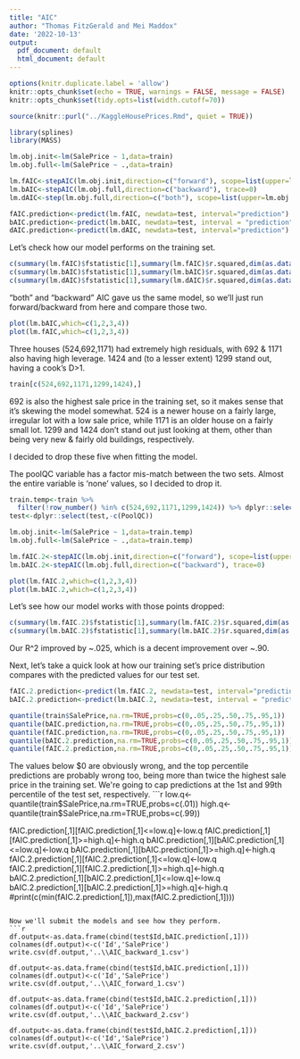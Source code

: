 ```yaml
---
title: "AIC"
author: "Thomas FitzGerald and Mei Maddox"
date: '2022-10-13'
output:
  pdf_document: default
  html_document: default
---
```


```r
options(knitr.duplicate.label = 'allow')
knitr::opts_chunk$set(echo = TRUE, warnings = FALSE, message = FALSE)
knitr::opts_chunk$set(tidy.opts=list(width.cutoff=70))
```

```r
source(knitr::purl("../KaggleHousePrices.Rmd", quiet = TRUE))
```

```r
library(splines)
library(MASS)
```

```r
lm.obj.init<-lm(SalePrice ~ 1,data=train)
lm.obj.full<-lm(SalePrice ~ .,data=train)

lm.fAIC<-stepAIC(lm.obj.init,direction=c("forward"), scope=list(upper=lm.obj.full,lower=lm.obj.init), trace=0)
lm.bAIC<-stepAIC(lm.obj.full,direction=c("backward"), trace=0)
lm.dAIC<-step(lm.obj.full,direction=c("both"), scope=list(upper=lm.obj.full,lower=lm.obj.init), trace=0)

fAIC.prediction<-predict(lm.fAIC, newdata=test, interval="prediction")
bAIC.prediction<-predict(lm.bAIC, newdata=test, interval = "prediction")
dAIC.prediction<-predict(lm.dAIC, newdata=test, interval="prediction")
```
Let's check how our model performs on the training set.
```r
c(summary(lm.fAIC)$fstatistic[1],summary(lm.fAIC)$r.squared,dim(as.data.frame(lm.fAIC$coefficients))[1])
c(summary(lm.bAIC)$fstatistic[1],summary(lm.bAIC)$r.squared,dim(as.data.frame(lm.bAIC$coefficients))[1])
c(summary(lm.dAIC)$fstatistic[1],summary(lm.dAIC)$r.squared,dim(as.data.frame(lm.dAIC$coefficients))[1])
```
"both" and "backward" AIC gave us the same model, so we'll just run forward/backward from here and compare those two.

```r
plot(lm.bAIC,which=c(1,2,3,4))
plot(lm.fAIC,which=c(1,2,3,4))
```
Three houses (524,692,1171) had extremely high residuals, with 692 & 1171 also having high leverage.  1424 and (to a lesser extent) 1299 stand out, having a cook's D>1.
```r
train[c(524,692,1171,1299,1424),]
```
692 is also the highest sale price in the training set, so it makes sense that it's skewing the model somewhat.  524 is a newer house on a fairly large, irregular lot with a low sale price, while 1171 is an older house on a fairly small lot.  1299 and 1424 don't stand out just looking at them, other than being very new & fairly old buildings, respectively.

I decided to drop these five when fitting the model.

The poolQC variable has a factor mis-match between the two sets.  Almost the entire variable is 'none' values, so I decided to drop it.
```r
train.temp<-train %>%
  filter(!row_number() %in% c(524,692,1171,1299,1424)) %>% dplyr::select(-c(PoolQC))
test<-dplyr::select(test,-c(PoolQC))

lm.obj.init<-lm(SalePrice ~ 1,data=train.temp)
lm.obj.full<-lm(SalePrice ~ .,data=train.temp)

lm.fAIC.2<-stepAIC(lm.obj.init,direction=c("forward"), scope=list(upper=lm.obj.full,lower=lm.obj.init), trace=0)
lm.bAIC.2<-stepAIC(lm.obj.full,direction=c("backward"), trace=0)
```

```r
plot(lm.fAIC.2,which=c(1,2,3,4))
plot(lm.bAIC.2,which=c(1,2,3,4))
```
Let's see how our model works with those points dropped:
```r
c(summary(lm.fAIC.2)$fstatistic[1],summary(lm.fAIC.2)$r.squared,dim(as.data.frame(lm.fAIC.2$coefficients))[1])
c(summary(lm.bAIC.2)$fstatistic[1],summary(lm.bAIC.2)$r.squared,dim(as.data.frame(lm.bAIC.2$coefficients))[1])
```
Our R^2 improved by ~.025, which is a decent improvement over ~.90.

Next, let's take a quick look at how our training set's price distribution compares with the predicted values for our test set.
```r
fAIC.2.prediction<-predict(lm.fAIC.2, newdata=test, interval="prediction")
bAIC.2.prediction<-predict(lm.bAIC.2, newdata=test, interval = "prediction")

quantile(train$SalePrice,na.rm=TRUE,probs=c(0,.05,.25,.50,.75,.95,1))
quantile(bAIC.prediction,na.rm=TRUE,probs=c(0,.05,.25,.50,.75,.95,1))
quantile(fAIC.prediction,na.rm=TRUE,probs=c(0,.05,.25,.50,.75,.95,1))
quantile(bAIC.2.prediction,na.rm=TRUE,probs=c(0,.05,.25,.50,.75,.95,1))
quantile(fAIC.2.prediction,na.rm=TRUE,probs=c(0,.05,.25,.50,.75,.95,1))
```
The values below $0 are obviously wrong, and the top percentile predictions are probably wrong too, being more than twice the highest sale price in the training set.  We're going to cap predictions at the 1st and 99th percentile of the test set, respectively.
```r
low.q<-quantile(train$SalePrice,na.rm=TRUE,probs=c(.01))
high.q<-quantile(train$SalePrice,na.rm=TRUE,probs=c(.99))

fAIC.prediction[,1][fAIC.prediction[,1]<=low.q]<-low.q
fAIC.prediction[,1][fAIC.prediction[,1]>=high.q]<-high.q
bAIC.prediction[,1][bAIC.prediction[,1]<=low.q]<-low.q
bAIC.prediction[,1][bAIC.prediction[,1]>=high.q]<-high.q
fAIC.2.prediction[,1][fAIC.2.prediction[,1]<=low.q]<-low.q
fAIC.2.prediction[,1][fAIC.2.prediction[,1]>=high.q]<-high.q
bAIC.2.prediction[,1][bAIC.2.prediction[,1]<=low.q]<-low.q
bAIC.2.prediction[,1][bAIC.2.prediction[,1]>=high.q]<-high.q
#print(c(min(fAIC.2.prediction[,1]),max(fAIC.2.prediction[,1])))
```

Now we'll submit the models and see how they perform.
```r

df.output<-as.data.frame(cbind(test$Id,bAIC.prediction[,1]))
colnames(df.output)<-c('Id','SalePrice')
write.csv(df.output,'..\\AIC_backward_1.csv')

df.output<-as.data.frame(cbind(test$Id,bAIC.prediction[,1]))
colnames(df.output)<-c('Id','SalePrice')
write.csv(df.output,'..\\AIC_forward_1.csv')

df.output<-as.data.frame(cbind(test$Id,bAIC.2.prediction[,1]))
colnames(df.output)<-c('Id','SalePrice')
write.csv(df.output,'..\\AIC_backward_2.csv')

df.output<-as.data.frame(cbind(test$Id,bAIC.2.prediction[,1]))
colnames(df.output)<-c('Id','SalePrice')
write.csv(df.output,'..\\AIC_forward_2.csv')
```
